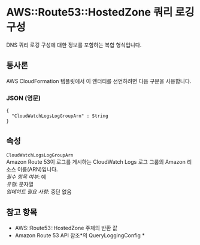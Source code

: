 # AWS::Route53::HostedZone 쿼리 로깅 구성

DNS 쿼리 로깅 구성에 대한 정보를 포함하는 복합 형식입니다.

## 통사론

AWS CloudFormation 템플릿에서 이 엔터티를 선언하려면 다음 구문을 사용합니다.

### JSON (영문)

```
{
  "CloudWatchLogsLogGroupArn" : String
}
```

## 속성

`CloudWatchLogsLogGroupArn`  
Amazon Route 53이 로그를 게시하는 CloudWatch Logs 로그 그룹의 Amazon 리소스 이름(ARN)입니다.  
_필수 항목 여부_: 예  
_유형_: 문자열  
_업데이트 필요 사항_: 중단 없음

## 참고 항목

- AWS::Route53::HostedZone 주제의 반환 값
- Amazon Route 53 API 참조*의 QueryLoggingConfig *
